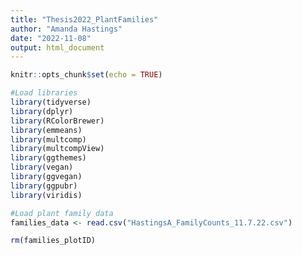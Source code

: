 ```yaml
---
title: "Thesis2022_PlantFamilies"
author: "Amanda Hastings"
date: "2022-11-08"
output: html_document
---
```


```r
knitr::opts_chunk$set(echo = TRUE)
```

```r
#Load libraries
library(tidyverse)
library(dplyr)
library(RColorBrewer)
library(emmeans)
library(multcomp)
library(multcompView)
library(ggthemes)
library(vegan)
library(ggvegan)
library(ggpubr)
library(viridis)
```

```r
#Load plant family data 
families_data <- read.csv("HastingsA_FamilyCounts_11.7.22.csv")

rm(families_plotID)
  
```

